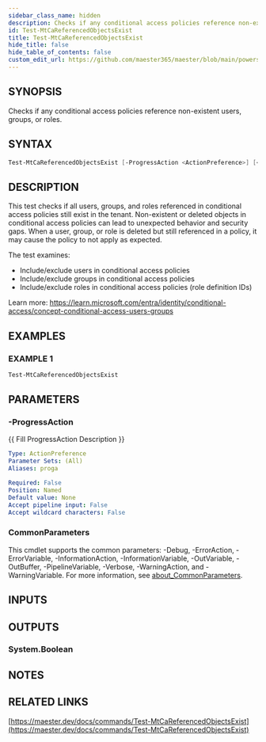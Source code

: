 ```yaml
---
sidebar_class_name: hidden
description: Checks if any conditional access policies reference non-existent users, groups, or roles.
id: Test-MtCaReferencedObjectsExist
title: Test-MtCaReferencedObjectsExist
hide_title: false
hide_table_of_contents: false
custom_edit_url: https://github.com/maester365/maester/blob/main/powershell/public/Test-MtCaReferencedObjectsExist.ps1
---
```


## SYNOPSIS

Checks if any conditional access policies reference non-existent users, groups, or roles.

## SYNTAX

```powershell
Test-MtCaReferencedObjectsExist [-ProgressAction <ActionPreference>] [<CommonParameters>]
```

## DESCRIPTION

This test checks if all users, groups, and roles referenced in conditional access policies still exist in the tenant.
Non-existent or deleted objects in conditional access policies can lead to unexpected behavior and security gaps.
When a user, group, or role is deleted but still referenced in a policy, it may cause the policy to not apply as expected.

The test examines:
- Include/exclude users in conditional access policies
- Include/exclude groups in conditional access policies
- Include/exclude roles in conditional access policies (role definition IDs)

Learn more:
https://learn.microsoft.com/entra/identity/conditional-access/concept-conditional-access-users-groups

## EXAMPLES

### EXAMPLE 1

```powershell
Test-MtCaReferencedObjectsExist
```

## PARAMETERS

### -ProgressAction

\{\{ Fill ProgressAction Description \}\}

```yaml
Type: ActionPreference
Parameter Sets: (All)
Aliases: proga

Required: False
Position: Named
Default value: None
Accept pipeline input: False
Accept wildcard characters: False
```

### CommonParameters

This cmdlet supports the common parameters: -Debug, -ErrorAction, -ErrorVariable, -InformationAction, -InformationVariable, -OutVariable, -OutBuffer, -PipelineVariable, -Verbose, -WarningAction, and -WarningVariable. For more information, see [about_CommonParameters](http://go.microsoft.com/fwlink/?LinkID=113216).

## INPUTS

## OUTPUTS

### System.Boolean

## NOTES

## RELATED LINKS

[https://maester.dev/docs/commands/Test-MtCaReferencedObjectsExist](https://maester.dev/docs/commands/Test-MtCaReferencedObjectsExist)
